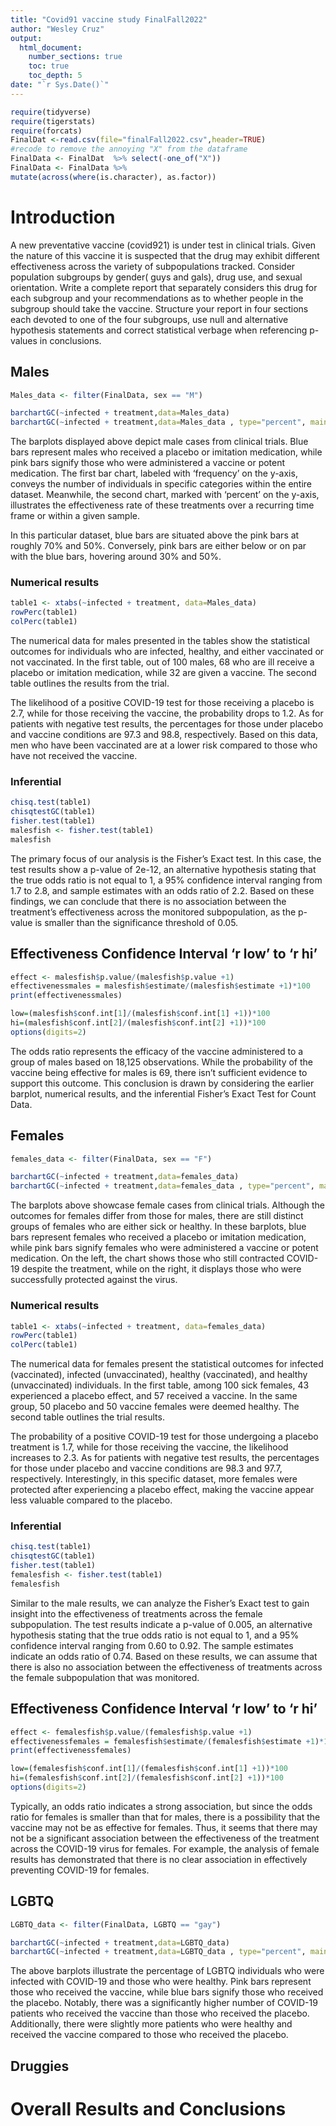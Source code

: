 ```yaml
---
title: "Covid91 vaccine study FinalFall2022"
author: "Wesley Cruz"
output: 
  html_document:
    number_sections: true
    toc: true
    toc_depth: 5
date: "`r Sys.Date()`" 
---
```


```r
require(tidyverse)
require(tigerstats)
require(forcats)
FinalDat <-read.csv(file="finalFall2022.csv",header=TRUE)
#recode to remove the annoying "X" from the dataframe
FinalData <- FinalDat  %>% select(-one_of("X"))
FinalData <- FinalData %>%
mutate(across(where(is.character), as.factor))
```

# Introduction

A new  preventative vaccine (covid921) is under test in clinical trials. Given the nature of this vaccine it is suspected that the drug may exhibit different effectiveness across the variety of subpopulations tracked. Consider population subgroups by gender( guys and gals), drug use, and sexual orientation. Write a complete report that separately considers this drug for each subgroup and your recommendations as to whether people in the subgroup should take the vaccine. Structure your report in four sections each devoted to one of the four subgroups, use null and alternative hypothesis statements and correct statistical verbage when referencing p-values in conclusions.

## Males

```r
Males_data <- filter(FinalData, sex == "M")
```

```r
barchartGC(~infected + treatment,data=Males_data)
barchartGC(~infected + treatment,data=Males_data , type="percent", main = ("Infected vs Treatment"))
```

The barplots displayed above depict male cases from clinical trials. Blue bars represent males who received a placebo or imitation medication, while pink bars signify those who were administered a vaccine or potent medication. The first bar chart, labeled with 'frequency' on the y-axis, conveys the number of individuals in specific categories within the entire dataset. Meanwhile, the second chart, marked with 'percent' on the y-axis, illustrates the effectiveness rate of these treatments over a recurring time frame or within a given sample.

In this particular dataset, blue bars are situated above the pink bars at roughly 70% and 50%. Conversely, pink bars are either below or on par with the blue bars, hovering around 30% and 50%.

### Numerical results
```r
table1 <- xtabs(~infected + treatment, data=Males_data)
rowPerc(table1)
colPerc(table1)
```

The numerical data for males presented in the tables show the statistical outcomes for individuals who are infected, healthy, and either vaccinated or not vaccinated. In the first table, out of 100 males, 68 who are ill receive a placebo or imitation medication, while 32 are given a vaccine. The second table outlines the results from the trial.

The likelihood of a positive COVID-19 test for those receiving a placebo is 2.7, while for those receiving the vaccine, the probability drops to 1.2. As for patients with negative test results, the percentages for those under placebo and vaccine conditions are 97.3 and 98.8, respectively. Based on this data, men who have been vaccinated are at a lower risk compared to those who have not received the vaccine.

### Inferential

```r
chisq.test(table1)
chisqtestGC(table1)
fisher.test(table1)
malesfish <- fisher.test(table1)
malesfish
```

The primary focus of our analysis is the Fisher's Exact test. In this case, the test results show a p-value of 2e-12, an alternative hypothesis stating that the true odds ratio is not equal to 1, a 95% confidence interval ranging from 1.7 to 2.8, and sample estimates with an odds ratio of 2.2. Based on these findings, we can conclude that there is no association between the treatment's effectiveness across the monitored subpopulation, as the p-value is smaller than the significance threshold of 0.05.

## Effectiveness Confidence Interval 'r low' to 'r hi'

```r
effect <- malesfish$p.value/(malesfish$p.value +1)
effectivenessmales = malesfish$estimate/(malesfish$estimate +1)*100
print(effectivenessmales)
```

```r
low=(malesfish$conf.int[1]/(malesfish$conf.int[1] +1))*100
hi=(malesfish$conf.int[2]/(malesfish$conf.int[2] +1))*100
options(digits=2)
```

The odds ratio represents the efficacy of the vaccine administered to a group of males based on 18,125 observations. While the probability of the vaccine being effective for males is 69, there isn't sufficient evidence to support this outcome. This conclusion is drawn by considering the earlier barplot, numerical results, and the inferential Fisher's Exact Test for Count Data.

## Females
```r
females_data <- filter(FinalData, sex == "F")
```

```r
barchartGC(~infected + treatment,data=females_data)
barchartGC(~infected + treatment,data=females_data , type="percent", main = ("Infected vs Treatment"))
```

The barplots above showcase female cases from clinical trials. Although the outcomes for females differ from those for males, there are still distinct groups of females who are either sick or healthy. In these barplots, blue bars represent females who received a placebo or imitation medication, while pink bars signify females who were administered a vaccine or potent medication. On the left, the chart shows those who still contracted COVID-19 despite the treatment, while on the right, it displays those who were successfully protected against the virus.

### Numerical results
```r
table1 <- xtabs(~infected + treatment, data=females_data)
rowPerc(table1)
colPerc(table1)
```

The numerical data for females present the statistical outcomes for infected (vaccinated), infected (unvaccinated), healthy (vaccinated), and healthy (unvaccinated) individuals. In the first table, among 100 sick females, 43 experienced a placebo effect, and 57 received a vaccine. In the same group, 50 placebo and 50 vaccine females were deemed healthy. The second table outlines the trial results.

The probability of a positive COVID-19 test for those undergoing a placebo treatment is 1.7, while for those receiving the vaccine, the likelihood increases to 2.3. As for patients with negative test results, the percentages for those under placebo and vaccine conditions are 98.3 and 97.7, respectively. Interestingly, in this specific dataset, more females were protected after experiencing a placebo effect, making the vaccine appear less valuable compared to the placebo.


### Inferential 
```r
chisq.test(table1)
chisqtestGC(table1)
fisher.test(table1)
femalesfish <- fisher.test(table1)
femalesfish
```

Similar to the male results, we can analyze the Fisher's Exact test to gain insight into the effectiveness of treatments across the female subpopulation. The test results indicate a p-value of 0.005, an alternative hypothesis stating that the true odds ratio is not equal to 1, and a 95% confidence interval ranging from 0.60 to 0.92. The sample estimates indicate an odds ratio of 0.74. Based on these results, we can assume that there is also no association between the effectiveness of treatments across the female subpopulation that was monitored.


## Effectiveness Confidence Interval 'r low' to 'r hi'
```r
effect <- femalesfish$p.value/(femalesfish$p.value +1)
effectivenessfemales = femalesfish$estimate/(femalesfish$estimate +1)*100
print(effectivenessfemales)
```

```r
low=(femalesfish$conf.int[1]/(femalesfish$conf.int[1] +1))*100
hi=(femalesfish$conf.int[2]/(femalesfish$conf.int[2] +1))*100
options(digits=2)
```


Typically, an odds ratio indicates a strong association, but since the odds ratio for females is smaller than that for males, there is a possibility that the vaccine may not be as effective for females. Thus, it seems that there may not be a significant association between the effectiveness of the treatment across the COVID-19 virus for females. For example, the analysis of female results has demonstrated that there is no clear association in effectively preventing COVID-19 for females.

## LGBTQ

```r
LGBTQ_data <- filter(FinalData, LGBTQ == "gay")
```

```r
barchartGC(~infected + treatment,data=LGBTQ_data)
barchartGC(~infected + treatment,data=LGBTQ_data , type="percent", main = ("Infected vs Treatment"))
```


The above barplots illustrate the percentage of LGBTQ individuals who were infected with COVID-19 and those who were healthy. Pink bars represent those who received the vaccine, while blue bars signify those who received the placebo. Notably, there was a significantly higher number of COVID-19 patients who received the vaccine than those who received the placebo. Additionally, there were slightly more patients who were healthy and received the vaccine compared to those who received the placebo.



## Druggies


# Overall Results and Conclusions